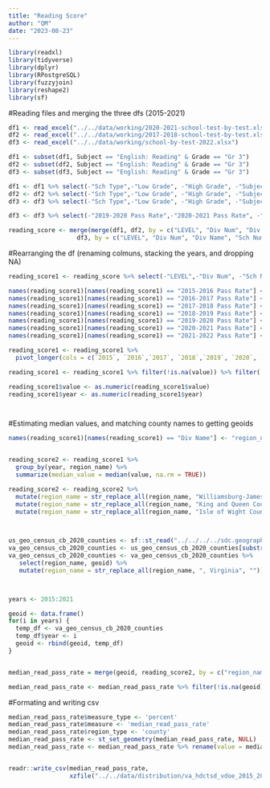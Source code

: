 ```yaml
---
title: "Reading Score"
author: "QM"
date: "2023-08-23"
---
```


```r
library(readxl)
library(tidyverse)
library(dplyr)
library(RPostgreSQL)
library(fuzzyjoin)
library(reshape2)
library(sf)
```

#Reading files and merging the three dfs (2015-2021)
```r

df1 <- read_excel("../../data/working/2020-2021-school-test-by-test.xlsx")
df2 <- read_excel("../../data/working/2017-2018-school-test-by-test.xlsx")
df3 <- read_excel("../../data/working/school-by-test-2022.xlsx")

df1 <- subset(df1, Subject == "English: Reading" & Grade == "Gr 3")
df2 <- subset(df2, Subject == "English: Reading" & Grade == "Gr 3")
df3 <- subset(df3, Subject == "English: Reading" & Grade == "Gr 3")

df1 <- df1 %>% select(-"Sch Type",-"Low Grade", -"High Grade", -"Subject", -"Grade", -"Test")
df2 <- df2 %>% select(-"Sch Type",-"Low Grade", -"High Grade", -"Subject", -"Grade", -"Test")
df3 <- df3 %>% select(-"Sch Type",-"Low Grade", -"High Grade", -"Subject", -"Grade", -"Test")

df3 <- df3 %>% select(-"2019-2020 Pass Rate",-"2020-2021 Pass Rate", -"2019-2020 Adv Pass Rate", -"2020-2021 Adv Pass Rate")

reading_score <- merge(merge(df1, df2, by = c("LEVEL", "Div Num", "Div Name", "Sch Num", "Sch Name"), all=TRUE),
                   df3, by = c("LEVEL", "Div Num", "Div Name", "Sch Num", "Sch Name"), all=TRUE)

```

#Rearranging the df (renaming colmuns, stacking the years, and dropping NA)
```r

reading_score1 <- reading_score %>% select(-"LEVEL",-"Div Num", -"Sch Num", -"2015-2016 Adv Pass Rate", -"2016-2017 Adv Pass Rate",-"2017-2018 Adv Pass Rate",-"2018-2019 Adv Pass Rate",-"2019-2020 Adv Pass Rate",-"2020-2021 Adv Pass Rate",-"2021-2022 Adv Pass Rate",)

names(reading_score1)[names(reading_score1) == "2015-2016 Pass Rate"] <- "2015"
names(reading_score1)[names(reading_score1) == "2016-2017 Pass Rate"] <- "2016"
names(reading_score1)[names(reading_score1) == "2017-2018 Pass Rate"] <- "2017"
names(reading_score1)[names(reading_score1) == "2018-2019 Pass Rate"] <- "2018"
names(reading_score1)[names(reading_score1) == "2019-2020 Pass Rate"] <- "2019"
names(reading_score1)[names(reading_score1) == "2020-2021 Pass Rate"] <- "2020"
names(reading_score1)[names(reading_score1) == "2021-2022 Pass Rate"] <- "2021"

reading_score1 <- reading_score1 %>%
  pivot_longer(cols = c(`2015`, `2016`,`2017`, `2018`,`2019`, `2020`, `2021`), names_to = "year", values_to = "value")

reading_score1 <- reading_score1 %>% filter(!is.na(value)) %>% filter(!str_detect(value, fixed('<')))

reading_score1$value <- as.numeric(reading_score1$value)
reading_score1$year <- as.numeric(reading_score1$year)




```



#Estimating median values, and matching county names to getting geoids
```r

names(reading_score1)[names(reading_score1) == "Div Name"] <- "region_name"


reading_score2 <- reading_score1 %>%
  group_by(year, region_name) %>%
  summarize(median_value = median(value, na.rm = TRUE))

reading_score2 <- reading_score2 %>%
  mutate(region_name = str_replace_all(region_name, "Williamsburg-James City County", "Williamsburg City")) %>%
  mutate(region_name = str_replace_all(region_name, "King and Queen County", "King And Queen County")) %>%
  mutate(region_name = str_replace_all(region_name, "Isle of Wight County", "Isle Of Wight County"))
  


us_geo_census_cb_2020_counties <- sf::st_read("../../../../sdc.geographies_dev/VA/Census Geographies/County/2020/data/original/us_geo_census_cb_2020_counties.geojson")
va_geo_census_cb_2020_counties <- us_geo_census_cb_2020_counties[substr(us_geo_census_cb_2020_counties$geoid, 1, 2) == "51",]
va_geo_census_cb_2020_counties <- va_geo_census_cb_2020_counties %>%
   select(region_name, geoid) %>%
   mutate(region_name = str_replace_all(region_name, ", Virginia", ""))



years <- 2015:2021

geoid <- data.frame()
for(i in years) {
  temp_df <- va_geo_census_cb_2020_counties
  temp_df$year <- i
  geoid <- rbind(geoid, temp_df)
}


median_read_pass_rate = merge(geoid, reading_score2, by = c("region_name", 'year'), all=TRUE)

median_read_pass_rate <- median_read_pass_rate %>% filter(!is.na(geoid))

```
#Formating and writing csv
```r
median_read_pass_rate$measure_type <- 'percent'
median_read_pass_rate$measure <- 'median_read_pass_rate'
median_read_pass_rate$region_type <- 'county'
median_read_pass_rate <- st_set_geometry(median_read_pass_rate, NULL)
median_read_pass_rate <- median_read_pass_rate %>% rename(value = median_value)


readr::write_csv(median_read_pass_rate,
                 xzfile("../../data/distribution/va_hdctsd_vdoe_2015_2021_3rd_grade_mean_read_score.csv.xz", compression = 9))



```








